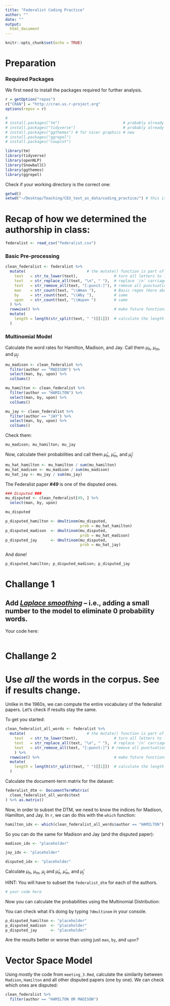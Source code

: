 ```yaml
---
title: "Federalist Coding Practice"
author: ""
date: ""
output:
  html_document
---
```

  
  ```r
knitr::opts_chunk$set(echo = TRUE)
```


# Preparation

### Required Packages

We first need to install the packages required for further analysis.

```r
r = getOption("repos")
r["CRAN"] = "http://cran.us.r-project.org"
options(repos = r)
```

```r
# 
# install.packages("tm")                            # probably already installed
# install.packages("tidyverse")                     # probably already installed
# install.packages("ggthemes") # for nicer graphics # new
# install.packages("ggrepel")
# install.packages("cowplot")
```


  
```r
library(tm)
library(tidyverse)
library(openNLP)
library(SnowballC)
library(ggthemes)
library(ggrepel)
```

Check if your working directory is the correct one:
  
```r
  
getwd()
setwd("~/Desktop/Teaching/CEU_text_as_data/coding_practice/") # this is an example, paste your path here


```


# Recap of how we determined the authorship in class:

```r
federalist <- read_csv("federalist.csv")
```

### Basic Pre-processing

```r

clean_federalist <- federalist %>%
  mutate(                           # the mutate() function is part of dplyr package / allows to change stuff within the dataframe easily
    text   = str_to_lower(text),                # turn all letters to lowercase
    text   = str_replace_all(text, "\n", " "),  # replace '/n' carriage return symbols
    text   = str_remove_all(text, "[:punct:]"), # remove all punctuation
    man    = str_count(text, "\\Wman "),        # Basic regex (more about it later in the course. '\\W' part means at the begging of the word) and count those up
    by     = str_count(text, "\\Wby "),         # same
    upon   = str_count(text, "\\Wupon ")        # same
  ) %>%
  rowwise() %>%                                 # make future functions work rowwise
  mutate(
    length = length(str_split(text, " ")[[1]])  # calculate the length of the text (in words)
  )

```


### Multinomial Model

Calculate the word rates for Hamilton, Madison, and Jay. Call them $\mu_{h}$, $\mu_{m}$, and $\mu_{j}$:

```r

mu_madison <- clean_federalist %>% 
  filter(author == "MADISON") %>%
  select(man, by, upon) %>%
  colSums()

mu_hamilton <- clean_federalist %>% 
  filter(author == "HAMILTON") %>%
  select(man, by, upon) %>%
  colSums()

mu_jay <- clean_federalist %>% 
  filter(author == "JAY") %>%
  select(man, by, upon) %>%
  colSums()

```

Check them:

```r
mu_madison; mu_hamilton; mu_jay
```

Now, calculate their probabilities and call them $\hat{\mu}_{h}$, $\hat{\mu}_{m}$, and $\hat{\mu}_{j}$:

```r
mu_hat_hamilton <- mu_hamilton / sum(mu_hamilton)
mu_hat_madison <- mu_madison / sum(mu_madison)
mu_hat_jay <- mu_jay / sum(mu_jay)
```

The Federalist paper ***#49*** is one of the disputed ones.

```r
### Disputed ###
mu_disputed <- clean_federalist[49, ] %>%
  select(man, by, upon)

mu_disputed
```


```r

p_disputed_hamilton <- dmultinom(mu_disputed,
                                 prob = mu_hat_hamilton)
p_disputed_madison  <- dmultinom(mu_disputed,
                                 prob = mu_hat_madison)
p_disputed_jay      <- dmultinom(mu_disputed,
                                 prob = mu_hat_jay)

```

And done!
  
```r
p_disputed_hamilton; p_disputed_madison; p_disputed_jay
```

# Challange 1

## Add [*Laplace smoothing*](https://en.wikipedia.org/wiki/Additive_smoothing) -- i.e., adding a small number to the model to eliminate 0 probability words.


Your code here:

```r

```



# Challange 2

# Use *all* the words in the corpus. See if results change.

Unlike in the 1960s, we can compute the entire vocabulary of the federalist papers. Let's check if results stay the same.

To get you started:

```r

clean_federalist_all_words <- federalist %>%
  mutate(                           # the mutate() function is part of dplyr package / allows to change stuff within the dataframe easily
    text   = str_to_lower(text),                # turn all letters to lowercase
    text   = str_replace_all(text, "\n", " "),  # replace '/n' carriage return symbols
    text   = str_remove_all(text, "[:punct:]") # remove all punctuation
    ) %>% 
  rowwise() %>%                                 # make future functions work rowwise
  mutate(
    length = length(str_split(text, " ")[[1]])  # calculate the length of the text (in words)
  )

```


Calculate the document-term matrix for the dataset:

```r
federalist_dtm <- DocumentTermMatrix(
  clean_federalist_all_words$text
) %>% as.matrix()

```

Now, in order to subset the DTM, we need to know the indices for Madison, Hamilton, and Jay. In `r`, we can do this with the `which` function:

```r

hamilton_idx <- which(clean_federalist_all_words$author == "HAMILTON")

```

So you can do the same for Madison and Jay (and the disputed paper):

```r

madison_idx <- "placeholder"

jay_idx <- "placeholder"

disputed_idx <- "placeholder"

```

Calculate $\mu_{h}$, $\mu_{m}$, $\mu_{j}$ and $\hat{\mu}_{h}$, $\hat{\mu}_{m}$, and $\hat{\mu}_{j}$

HINT: You will have to subset the `federalist_dtm` for each of the authors.

```r

# your code here

```

Now you can calculate the probabilities using the Multinomial Distribution:

You can check what it's doing by typing `?dmultinom` in your console.

```r



p_disputed_hamilton <- "placeholder"
p_disputed_madison  <- "placeholder"
p_disputed_jay      <- "placeholder"

```

Are the results better or worse than using just `man`, `by`, and `upon`?


# Vector Space Model


Using mostly the code from `meeting_3.Rmd`, calculate the similarity between `Madison`, `Hamilton` and all other disputed papers (one by one). We can check which ones are disputed:


```r
clean_federalist %>%
  filter(author == "HAMILTON OR MADISON")
```
